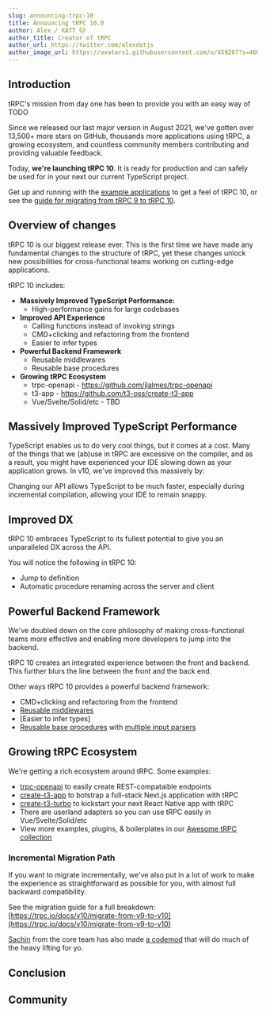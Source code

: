 ```yaml
---
slug: announcing-trpc-10
title: Announcing tRPC 10.0
author: Alex / KATT 🐱
author_title: Creator of tRPC
author_url: https://twitter.com/alexdotjs
author_image_url: https://avatars1.githubusercontent.com/u/459267?s=460&v=4
---
```


## Introduction

tRPC's mission from day one has been to provide you with an easy way of TODO

Since we released our last major version in August 2021, we've gotten over 13,500+ more stars on GitHub, thousands more applications using tRPC, a growing ecosystem, and countless community members contributing and providing valuable feedback.

Today, **we're launching tRPC 10**. It is ready for production and can safely be used for in your next our current TypeScript project.

Get up and running with the [example applications](https://trpc.io/docs/v10/awesome-trpc#-starting-points-example-projects-etc) to get a feel of tRPC 10, or see the [guide for migrating from tRPC 9 to tRPC 10](https://trpc.io/docs/v10/migrate-from-v9-to-v10).

## Overview of changes

tRPC 10 is our biggest release ever. This is the first time we have made any fundamental changes to the structure of tRPC, yet these changes unlock new possibilities for cross-functional teams working on cutting-edge applications.

tRPC 10 includes:

- **Massively Improved TypeScript Performance:**
  - High-performance gains for large codebases
- **Improved API Experience**
  - Calling functions instead of invoking strings
  - CMD+clicking and refactoring from the frontend
  - Easier to infer types
- **Powerful Backend Framework**
  - Reusable middlewares
  - Reusable base procedures
- **Growing tRPC Ecosystem**
  - trpc-openapi - https://github.com/jlalmes/trpc-openapi
  - t3-app - https://github.com/t3-oss/create-t3-app
  - Vue/Svelte/Solid/etc - TBD

## Massively Improved TypeScript Performance

TypeScript enables us to do very cool things, but it comes at a cost. Many of the things that we (ab)use in tRPC are excessive on the compiler, and as a result, you might have experienced your IDE slowing down as your application grows. In v10, we've improved this massively by:

Changing our API allows TypeScript to be much faster, especially during incremental compilation, allowing your IDE to remain snappy.

## Improved DX

tRPC 10 embraces TypeScript to its fullest potential to give you an unparalleled DX across the API.

You will notice the following in tRPC 10:

- Jump to definition
- Automatic procedure renaming across the server and client

## Powerful Backend Framework

We've doubled down on the core philosophy of making cross-functional teams more effective and enabling more developers to jump into the backend.

tRPC 10 creates an integrated experience between the front and backend. This further blurs the line between the front and the back end.

Other ways tRPC 10 provides a powerful backend framework:

- CMD+clicking and refactoring from the frontend
- [Reusable middlewares](https://trpc.io/docs/v10/middlewares)
- [Easier to infer types]
- [Reusable base procedures](https://trpc.io/docs/v10/procedures#reusable-base-publicprocedures) with [multiple input parsers](https://trpc.io/docs/v10/procedures#multiple-input-parsers)

## Growing tRPC Ecosystem

We're getting a rich ecosystem around tRPC. Some examples:

- [trpc-openapi](https://github.com/jlalmes/trpc-openapi) to easily create REST-compataible endpoints
- [create-t3-app](https://github.com/t3-oss/create-t3-app) to botstrap a full-stack Next.js application with tRPC
- [create-t3-turbo](https://github.com/t3-oss/create-t3-turbo) to kickstart your next React Native app with tRPC
- There are userland adapters so you can use tRPC easily in Vue/Svelte/Solid/etc
- View more examples, plugins, & boilerplates in our [Awesome tRPC collection](https://trpc.io/docs/awesome-trpc)

### Incremental Migration Path

If you want to migrate incrementally, we've also put in a lot of work to make the experience as straightforward as possible for you, with almost full backward compatibility.

See the migration guide for a full breakdown: [https://trpc.io/docs/v10/migrate-from-v9-to-v10](https://trpc.io/docs/v10/migrate-from-v9-to-v10)

[Sachin](https://twitter.com/s4chinraja) from the core team has also made [a codemod](https://github.com/sachinraja/trpc-v10-migrate-codemod) that will do much of the heavy lifting for yo.

## Conclusion

## Community
